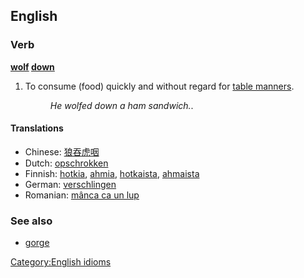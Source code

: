 ==English==

=== Verb ===
[[Category:English idioms]]
'''[[wolf]] [[down]]'''

# To consume (food) quickly and without regard for [[table manners]].
#: ''He wolfed down a ham sandwich.''.

====Translations====
*Chinese: [[狼吞虎咽]]
*Dutch: [[opschrokken]]
*Finnish: [[hotkia]], [[ahmia]], [[hotkaista]], [[ahmaista]]
*German: [[verschlingen]]
*Romanian: [[mânca ca un lup]]

===See also===
*[[gorge]]